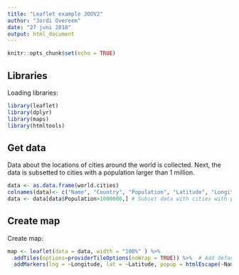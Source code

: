 ---
title: "Leaflet example JOOV2"
author: "Jordi Overeem"
date: "27 juni 2018"
output: html_document
---

```{r setup, include=FALSE}
knitr::opts_chunk$set(echo = TRUE)
```
## Libraries
Loading libraries:
```{r}
library(leaflet)
library(dplyr)
library(maps)
library(htmltools)
```
## Get data
Data about the locations of cities around the world is collected.
Next, the data is subsetted to cities with a population larger than 1 million.
```{r}
data <- as.data.frame(world.cities)
colnames(data)<- c("Name", "Country", "Population", "Latitude", "Longitude")
data <- data[data$Population>1000000,] # Subset data with cities with population > 1M
```

## Create map
Create map:

```{r}
map <- leaflet(data = data, width = "100%" ) %>%
  addTiles(options=providerTileOptions(noWrap = TRUE)) %>%  # Add default OpenStreetMap map tiles
  addMarkers(lng = ~Longitude, lat = ~Latitude, popup = htmlEscape(~Name))
```